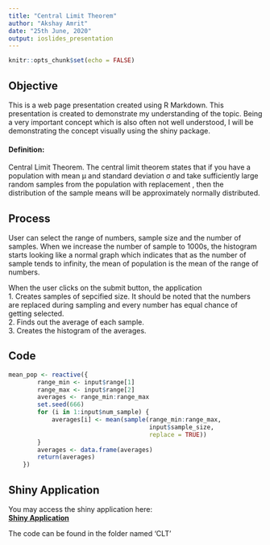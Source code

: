 ```yaml
---
title: "Central Limit Theorem"
author: "Akshay Amrit"
date: "25th June, 2020"
output: ioslides_presentation
---
```


```r
knitr::opts_chunk$set(echo = FALSE)
```

## Objective  
This is a web page presentation created using R Markdown. This presentation is created 
to demonstrate my understanding of the topic. Being a very important concept which 
is also often not well understood, I will be demonstrating the concept visually 
using the shiny package.

  
#### Definition:
Central Limit Theorem. The central limit theorem states that if you have a population
with mean μ and standard deviation σ and take sufficiently large random samples from 
the population with replacement , then the distribution of the sample means will be 
approximately normally distributed.


## Process
User can select the range of numbers, sample size and the number of samples. When we increase the number
of sample to 1000s, the histogram starts looking like a normal graph which indicates that as the number
of sample tends to infinity, the mean of population is the mean of the range of numbers.  
  
When the user clicks on the submit button, the application  
1. Creates samples of sepcified size. It should be noted that the numbers are replaced during sampling and 
every number has equal chance of getting selected.  
2. Finds out the average of each sample.  
3. Creates the histogram of the averages.


## Code  
  
```r
mean_pop <- reactive({
        range_min <- input$range[1]
        range_max <- input$range[2]
        averages <- range_min:range_max
        set.seed(666)
        for (i in 1:input$num_sample) {
            averages[i] <- mean(sample(range_min:range_max, 
                                       input$sample_size, 
                                       replace = TRUE))
        }
        averages <- data.frame(averages)
        return(averages)
    })
```
  
  
## Shiny Application
You may access the shiny application here:  
[**Shiny Application**](https://akshayamrit.shinyapps.io/CentralLimitTheorem/)  

The code can be found in the folder named 'CLT'